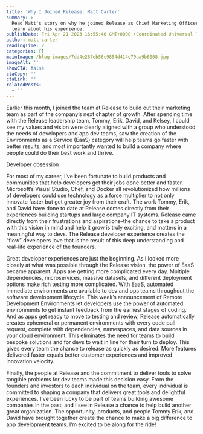 ```yaml
---
title: 'Why I Joined Release: Matt Carter'
summary: >-
  Read Matt's story on why he joined Release as Chief Marketing Officer and
  learn about his experience.
publishDate: Fri Apr 21 2023 16:55:46 GMT+0000 (Coordinated Universal Time)
author: matt-carter
readingTime: 2
categories: []
mainImage: /blog-images/7dd4e287eb56c9854d414e79aa9b6008.jpg
imageAlt: ''
showCTA: false
ctaCopy: ''
ctaLink: ''
relatedPosts:
  - ''
---
```


Earlier this month, I joined the team at Release to build out their marketing team as part of the company’s next chapter of growth. After spending time with the Release leadership team, Tommy, Erik, David, and Kelsey, I could see my values and vision were clearly aligned with a group who understood the needs of developers and app dev teams, saw the creation of the Environments as a Service (EaaS) category will help teams go faster with better results, and most importantly wanted to build a company where people could do their best work and thrive.

Developer obsession

For most of my career, I’ve been fortunate to build products and communities that help developers get their jobs done better and faster. Microsoft’s Visual Studio, Chef, and Docker all revolutionized how millions of developers could use technology as a force multiplier to not only innovate faster but get greater joy from their craft. The work Tommy, Erik, and David have done to date at Release comes directly from their experiences building startups and large company IT systems. Release came directly from their frustrations and aspirations–the chance to take a product with this vision in mind and help it grow is truly exciting, and matters in a meaningful way to devs. The Release developer experience creates the “flow” developers love that is the result of this deep understanding and real-life experience of the founders.

Great developer experiences are just the beginning. As I looked more closely at what was possible through the Release vision, the power of EaaS became apparent. Apps are getting more complicated every day. Multiple dependencies, microservices, massive datasets, and different deployment options make rich testing more complicated. With EaaS, automated immediate environments are available to dev and ops teams throughout the software development lifecycle. This week’s announcement of Remote Development Environments let developers use the power of automated environments to get instant feedback from the earliest stages of coding. And as apps get ready to move to testing and review, Release automatically creates ephemeral or permanent environments with every code pull request, complete with dependencies, namespaces, and data sources in your cloud environment. This eliminates the need for teams to build bespoke solutions and for devs to wait in line for their turn to deploy. This gives every team the chance to release as quickly as desired. More features delivered faster equals better customer experiences and improved innovation velocity.

Finally, the people at Release and the commitment to deliver tools to solve tangible problems for dev teams made this decision easy. From the founders and investors to each individual on the team, every individual is committed to shaping a company that delivers great tools and delightful experiences. I’ve been lucky to be part of teams building awesome companies in the past, and I see in Release a chance to help build another great organization. The opportunity, products, and people Tommy Erik, and David have brought together create the chance to make a big difference to app development teams. I’m excited to be along for the ride!